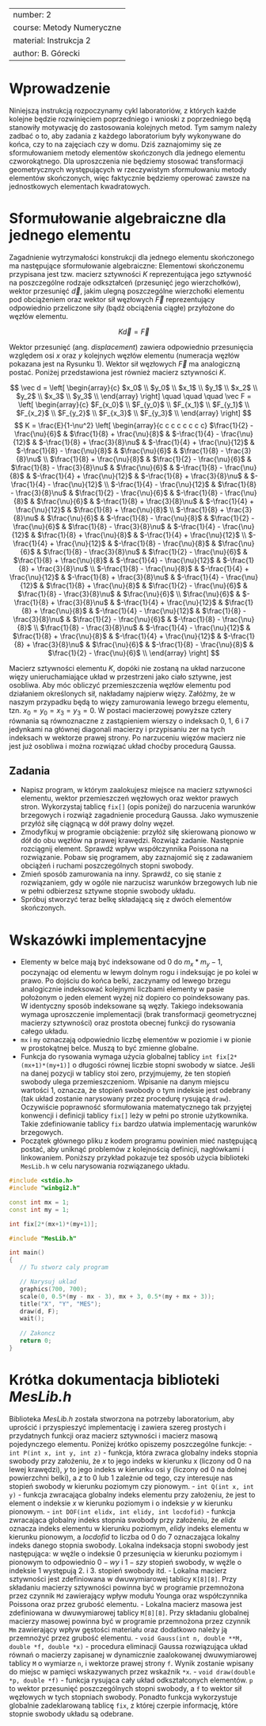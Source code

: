 

---
number: 2
course: Metody Numeryczne
material: Instrukcja 2
author: B. Górecki
---


# Wprowadzenie

Niniejszą instrukcją rozpoczynamy cykl laboratoriów, z których każde kolejne będzie rozwinięciem poprzedniego i wnioski z poprzedniego będą stanowiły motywację do zastosowania kolejnych metod. Tym samym należy zadbać o to, aby zadania z każdego laboratorium były wykonywane do końca, czy to na zajęciach czy w domu. Dziś zaznajomimy się ze sformułowaniem metody elementów skończonych dla jednego elementu czworokątnego. Dla uproszczenia nie będziemy stosować transformacji geometrycznych występujących w rzeczywistym sformułowaniu metody elementów skończonych, więc faktycznie będziemy operować zawsze na jednostkowych elementach kwadratowych.


# Sformułowanie algebraiczne dla jednego elementu
Zagadnienie wytrzymałości konstrukcji dla jednego elementu skończonego ma następujące sformułowanie algebraiczne: Elementowi skończonemu przypisana jest tzw. macierz sztywności $K$ reprezentująca jego sztywność na poszczególne rodzaje odkształceń (przesunięć jego wierzchołków), wektor przesunięć $\vec d$, jakim ulegną poszczególne wierzchołki elementu pod obciążeniem oraz wektor sił węzłowych $\vec F$ reprezentujący odpowiednio przeliczone siły (bądź obciążenia ciągłe) przyłożone do węzłów elementu.

$$
K \vec d = \vec F
$$

Wektor przesunięć (ang. *displacement*) zawiera odpowiednio przesunięcia względem osi $x$ oraz $y$ kolejnych węzłów elementu (numeracja węzłów pokazana jest na Rysunku 1). Wektor sił węzłowych $\vec F$ ma analogiczną postać. Poniżej przedstawiona jest również macierz sztywności $K$.

$$
\vec d = \left[ \begin{array}{c} $x_0$ \\ $y_0$ \\ $x_1$ \\ $y_1$ \\ $x_2$ \\ $y_2$ \\ $x_3$ \\ $y_3$ \\ \end{array} \right] \quad \quad \quad \vec F = \left[ \begin{array}{c} $F_{x_0}$ \\ $F_{y_0}$ \\ $F_{x_1}$ \\ $F_{y_1}$ \\ $F_{x_2}$ \\ $F_{y_2}$ \\ $F_{x_3}$ \\ $F_{y_3}$ \\ \end{array} \right]
$$
$$
 K = \frac{E}{1-\nu^2} \left[ \begin{array}{c c c c c c c c} $\frac{1}{2} - \frac{\nu}{6}$ & $\frac{1}{8} + \frac{\nu}{8}$ & $-\frac{1}{4} - \frac{\nu}{12}$ & $-\frac{1}{8} + \frac{3}{8}\nu$ & $-\frac{1}{4} + \frac{\nu}{12}$ & $-\frac{1}{8} - \frac{\nu}{8}$ & $\frac{\nu}{6}$ & $\frac{1}{8} - \frac{3}{8}\nu$ \\
$\frac{1}{8} + \frac{\nu}{8}$ & $\frac{1}{2} - \frac{\nu}{6}$ & $\frac{1}{8} - \frac{3}{8}\nu$ & $\frac{\nu}{6}$ & $-\frac{1}{8} - \frac{\nu}{8}$ & $-\frac{1}{4} + \frac{\nu}{12}$ & $-\frac{1}{8} + \frac{3}{8}\nu$ & $-\frac{1}{4} - \frac{\nu}{12}$ \\
$-\frac{1}{4} - \frac{\nu}{12}$ & $\frac{1}{8} - \frac{3}{8}\nu$ & $\frac{1}{2} - \frac{\nu}{6}$ & $-\frac{1}{8} - \frac{\nu}{8}$ & $\frac{\nu}{6}$ & $-\frac{1}{8} + \frac{3}{8}\nu$ & $-\frac{1}{4} + \frac{\nu}{12}$ & $\frac{1}{8} + \frac{\nu}{8}$ \\
$-\frac{1}{8} + \frac{3}{8}\nu$ & $\frac{\nu}{6}$ & $-\frac{1}{8} - \frac{\nu}{8}$ & $\frac{1}{2} - \frac{\nu}{6}$ & $\frac{1}{8} - \frac{3}{8}\nu$ & $-\frac{1}{4} - \frac{\nu}{12}$ & $\frac{1}{8} + \frac{\nu}{8}$ & $-\frac{1}{4} + \frac{\nu}{12}$ \\
$-\frac{1}{4} + \frac{\nu}{12}$ & $-\frac{1}{8} - \frac{\nu}{8}$ & $\frac{\nu}{6}$ & $\frac{1}{8} - \frac{3}{8}\nu$ & $\frac{1}{2} - \frac{\nu}{6}$ & $\frac{1}{8} + \frac{\nu}{8}$ & $-\frac{1}{4} - \frac{\nu}{12}$ & $-\frac{1}{8} + \frac{3}{8}\nu$ \\
$-\frac{1}{8} - \frac{\nu}{8}$ & $-\frac{1}{4} + \frac{\nu}{12}$ & $-\frac{1}{8} + \frac{3}{8}\nu$ & $-\frac{1}{4} - \frac{\nu}{12}$ & $\frac{1}{8} + \frac{\nu}{8}$ & $\frac{1}{2} - \frac{\nu}{6}$ & $\frac{1}{8} - \frac{3}{8}\nu$ & $\frac{\nu}{6}$ \\
$\frac{\nu}{6}$ & $-\frac{1}{8} + \frac{3}{8}\nu$ & $-\frac{1}{4} + \frac{\nu}{12}$ & $\frac{1}{8} + \frac{\nu}{8}$ & $-\frac{1}{4} - \frac{\nu}{12}$ & $\frac{1}{8} - \frac{3}{8}\nu$ & $\frac{1}{2} - \frac{\nu}{6}$ & $-\frac{1}{8} - \frac{\nu}{8}$ \\
$\frac{1}{8} - \frac{3}{8}\nu$ & $-\frac{1}{4} - \frac{\nu}{12}$ & $\frac{1}{8} + \frac{\nu}{8}$ & $-\frac{1}{4} + \frac{\nu}{12}$ & $-\frac{1}{8} + \frac{3}{8}\nu$ & $\frac{\nu}{6}$ & $-\frac{1}{8} - \frac{\nu}{8}$ & $\frac{1}{2} - \frac{\nu}{6}$ \\ \end{array} \right]
$$

\begin{figure}[h]
\centering
\includegraphics[width=0.3\textwidth]{element.png}
\caption[c]{Lokalna indeksacja węzłów elementu skończonego.}
\end{figure}

Macierz sztywności elementu $K$, dopóki nie zostaną na układ narzucone więzy unieruchamiające układ w przestrzeni jako ciało sztywne, jest osobliwa. Aby móc obliczyć przemieszczenia węzłów elementu pod działaniem określonych sił, nakładamy najpierw więzy. Załóżmy, że w naszym przypadku będą to więzy zamurowania lewego brzegu elementu, tzn. $x_0 = y_0 = x_3 = y_3 = 0$. W postaci macierzowej powyższe cztery równania są równoznaczne z zastąpieniem wierszy o indeksach 0, 1, 6 i 7 jedynkami na głównej diagonali macierzy i przypisaniu zer na tych indeksach w wektorze prawej strony. Po narzuceniu więzów macierz nie jest już osobliwa i można rozwiązać układ choćby procedurą Gaussa.


## Zadania
- Napisz program, w którym zaalokujesz miejsce na macierz sztywności elementu, wektor przemieszczeń węzłowych oraz wektor prawych stron. Wykorzystaj tablicę `fix[]` (opis poniżej) do narzucenia warunków brzegowych i rozwiąż zagadnienie procedurą Gaussa. Jako wymuszenie przyłóż siłę ciągnącą w dół prawy dolny węzeł.
- Zmodyfikuj w programie obciążenie: przyłóż siłę skierowaną pionowo w dół do obu węzłów na prawej krawędzi. Rozwiąż zadanie. Następnie rozciągnij element. Sprawdź wpływ współczynnika Poissona na rozwiązanie. Pobaw się programem, aby zaznajomić się z zadawaniem obciążeń i ruchami poszczególnych stopni swobody.
- Zmień sposób zamurowania na inny. Sprawdź, co się stanie z rozwiązaniem, gdy w ogóle nie narzucisz warunków brzegowych lub nie w pełni odbierzesz sztywne stopnie swobody układu.
- Spróbuj stworzyć teraz belkę składającą się z dwóch elementów skończonych.


# Wskazówki implementacyjne
- Elementy w belce mają być indeksowane od 0 do $m_x*m_y-1$, poczynając od elementu w lewym dolnym rogu i indeksując je po kolei w prawo. Po dojściu do końca belki, zaczynamy od lewego brzegu analogicznie indeksować kolejnymi liczbami elementy w pasie położonym o jeden element wyżej niż dopiero co poindeksowany pas. W identyczny sposób indeksowane są węzły. Takiego indeksowania wymaga uproszczenie implementacji (brak transformacji geometrycznej macierzy sztywności) oraz prostota obecnej funkcji do rysowania całego układu.
- `mx` i `my` oznaczają odpowiednio liczbę elementów w poziomie i w pionie w prostokątnej belce. Muszą to być zmienne globalne.
- Funkcja do rysowania wymaga użycia globalnej tablicy `int fix[2*(mx+1)*(my+1)]` o długości równej liczbie stopni swobody w siatce. Jeśli na danej pozycji w tablicy stoi zero, przyjmujemy, że ten stopień swobody ulega przemieszczeniom. Wpisanie na danym miejscu wartości 1, oznacza, że stopień swobody o tym indeksie jest odebrany (tak układ zostanie narysowany przez procedurę rysującą `draw`). Oczywiście poprawność sformułowania matematycznego tak przyjętej konwencji i definicji tablicy `fix[]` leży w pełni po stronie użytkownika. Takie zdefiniowanie tablicy `fix` bardzo ułatwia implementację warunków brzegowych.
- Początek głównego pliku z kodem programu powinien mieć następującą postać, aby uniknąć problemów z kolejnością definicji, nagłówkami i linkowaniem. Poniższy przykład pokazuje też sposób użycia biblioteki `MesLib.h` w celu narysowania rozwiązanego układu.
```c++
#include <stdio.h>
#include "winbgi2.h"

const int mx = 1;
const int my = 1;

int fix[2*(mx+1)*(my+1)];

#include "MesLib.h"

int main()
{
   // Tu stworz caly program

   // Narysuj uklad
   graphics(700, 700);
   scale(0, 0.5*(my - mx - 3), mx + 3, 0.5*(my + mx + 3));
   title("X", "Y", "MES");
   draw(d, F);
   wait();
   
   // Zakoncz
   return 0;
}
```


# Krótka dokumentacja biblioteki *MesLib.h*
Biblioteka *MesLib.h* została stworzona na potrzeby laboratorium, aby uprościć i przyspieszyć implementację i zawiera szereg prostych i przydatnych funkcji oraz macierz sztywności i macierz masową pojedynczego elementu. Poniżej krótko opiszemy poszczególne funkcje:
- `int P(int x, int y, int z)` - funkcja, która zwraca globalny indeks stopnia swobody przy założeniu, że *x* to jego indeks w kierunku x (liczony od 0 na lewej krawędzi), *y* to jego indeks w kierunku osi y (liczony od 0 na dolnej powierzchni belki), a *z* to 0 lub 1 zależnie od tego, czy interesuje nas stopień swobody w kierunku poziomym czy pionowym.
- `int Q(int x, int y)` - funkcja zwracająca globalny indeks elementu przy założeniu, że jest to element o indeksie *x* w kierunku poziomym i o indeksie *y* w kierunku pionowym.
- `int DOF(int elidx, int elidy, int locdofid)` - funkcja zwracająca globalny indeks stopnia swobody przy założeniu, że *elidx* oznacza indeks elementu w kierunku poziomym, *elidy* indeks elementu w kierunku pionowym, a *locdofid* to liczba od 0 do 7 oznaczająca lokalny indeks danego stopnia swobody. Lokalna indeksacja stopni swobody jest następująca: w węźle o indeksie 0 przesunięcia w kierunku poziomym i pionowym to odpowiednio $0-wy$ i $1-szy$ stopień swobody, w węźle o indeksie $1$ występują 2. i 3. stopień swobody itd.
- Lokalna macierz sztywności jest zdefiniowana w dwuwymiarowej tablicy `K[8][8]`. Przy składaniu macierzy sztywności powinna być w programie przemnożona przez czynnik `Md` zawierający wpływ modułu Younga oraz współczynnika Poissona oraz przez grubość elementu.
- Lokalna macierz masowa jest zdefiniowana w dwuwymiarowej tablicy `M[8][8]`. Przy składaniu globalnej macierzy masowej powinna być w programie przemnożona przez czynnik `Mm` zawierający wpływ gęstości materiału oraz dodatkowo należy ją przemnożyć przez grubość elementu.
- `void Gauss(int n, double **M, double *f, double *x)` - procedura eliminacji Gaussa rozwiązująca układ równań o macierzy zapisanej w dynamicznie zaalokowanej dwuwymiarowej tablicy `M` o wymiarze `n`, i wektorze prawej strony `f`. Wynik zostanie wpisany do miejsc w pamięci wskazywanych przez wskaźnik `*x`.
- `void draw(double *p, double *f)` - funkcja rysująca cały układ odkształconych elementów. `p` to wektor przesunięć poszczególnych stopni swobody, a `f` to wektor sił węzłowych w tych stopniach swobody. Ponadto funkcja wykorzystuje globalnie zadeklarowaną tablicę `fix`, z której czerpie informację, które stopnie swobody układu są odebrane.

